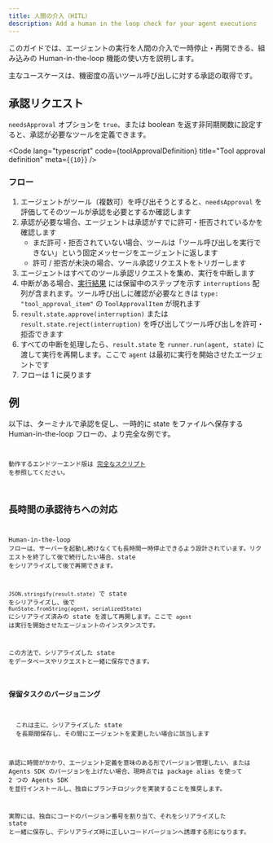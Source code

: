 ```yaml
---
title: 人間の介入（HITL）
description: Add a human in the loop check for your agent executions
---
```



このガイドでは、エージェントの実行を人間の介入で一時停止・再開できる、組み込みの Human-in-the-loop 機能の使い方を説明します。

主なユースケースは、機密度の高いツール呼び出しに対する承認の取得です。

## 承認リクエスト

`needsApproval` オプションを `true`、または boolean を返す非同期関数に設定すると、承認が必要なツールを定義できます。

<Code
  lang="typescript"
  code={toolApprovalDefinition}
  title="Tool approval definition"
  meta={`{10}`}
/>

### フロー

1. エージェントがツール（複数可）を呼び出そうとすると、`needsApproval` を評価してそのツールが承認を必要とするか確認します
2. 承認が必要な場合、エージェントは承認がすでに許可・拒否されているかを確認します
   - まだ許可・拒否されていない場合、ツールは「ツール呼び出しを実行できない」という固定メッセージをエージェントに返します
   - 許可 / 拒否が未決の場合、ツール承認リクエストをトリガーします
3. エージェントはすべてのツール承認リクエストを集め、実行を中断します
4. 中断がある場合、[実行結果](/ja/guides/result) には保留中のステップを示す `interruptions` 配列が含まれます。ツール呼び出しに確認が必要なときは `type: "tool_approval_item"` の `ToolApprovalItem` が現れます
5. `result.state.approve(interruption)` または `result.state.reject(interruption)` を呼び出してツール呼び出しを許可・拒否できます
6. すべての中断を処理したら、`result.state` を `runner.run(agent, state)` に渡して実行を再開します。ここで `agent` は最初に実行を開始させたエージェントです
7. フローは 1 に戻ります

## 例

以下は、ターミナルで承認を促し、一時的に state をファイルへ保存する Human-in-the-loop フローの、より完全な例です。

<Code
  lang="typescript"
  code={humanInTheLoopExample}
  title="Human in the loop"
/>

動作するエンドツーエンド版は [完全なスクリプト](https://github.com/openai/openai-agents-js/tree/main/examples/agent-patterns/human-in-the-loop.ts) を参照してください。

## 長時間の承認待ちへの対応

Human-in-the-loop フローは、サーバーを起動し続けなくても長時間一時停止できるよう設計されています。リクエストを終了して後で続行したい場合、state をシリアライズして後で再開できます。

`JSON.stringify(result.state)` で state をシリアライズし、後で `RunState.fromString(agent, serializedState)` にシリアライズ済みの state を渡して再開します。ここで `agent` は実行を開始させたエージェントのインスタンスです。

この方法で、シリアライズした state をデータベースやリクエストと一緒に保存できます。

### 保留タスクのバージョニング

<Aside>
  これは主に、シリアライズした state
  を長期間保存し、その間にエージェントを変更したい場合に該当します
</Aside>

承認に時間がかかり、エージェント定義を意味のある形でバージョン管理したい、または Agents SDK のバージョンを上げたい場合、現時点では package alias を使って 2 つの Agents SDK を並行インストールし、独自にブランチロジックを実装することを推奨します。

実際には、独自にコードのバージョン番号を割り当て、それをシリアライズした state と一緒に保存し、デシリアライズ時に正しいコードバージョンへ誘導する形になります。
